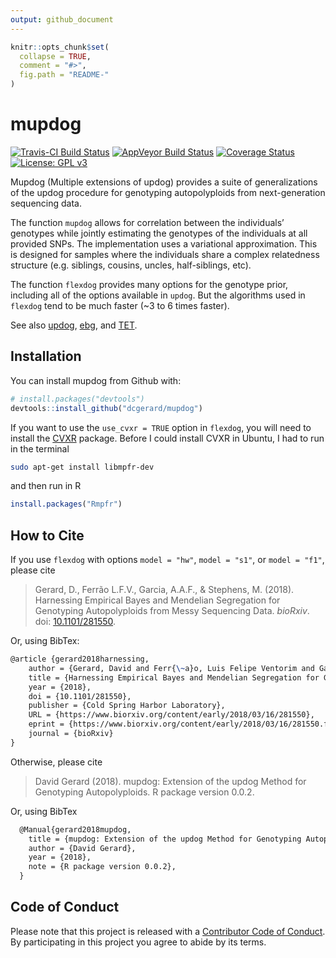 ```yaml
---
output: github_document
---
```


<!-- README.md is generated from README.Rmd. Please edit that file -->

```r
knitr::opts_chunk$set(
  collapse = TRUE,
  comment = "#>",
  fig.path = "README-"
)
```

# mupdog
[![Travis-CI Build Status](https://travis-ci.org/dcgerard/mupdog.svg?branch=master)](https://travis-ci.org/dcgerard/mupdog)
[![AppVeyor Build Status](https://ci.appveyor.com/api/projects/status/github/dcgerard/mupdog?branch=master&svg=true)](https://ci.appveyor.com/project/dcgerard/mupdog)
[![Coverage Status](https://img.shields.io/codecov/c/github/dcgerard/mupdog/master.svg)](https://codecov.io/github/dcgerard/mupdog?branch=master)
[![License: GPL v3](https://img.shields.io/badge/License-GPL%20v3-blue.svg)](https://www.gnu.org/licenses/gpl-3.0)

Mupdog (Multiple extensions of updog) provides a suite of generalizations of the updog procedure for genotyping autopolyploids from next-generation sequencing data. 

The function `mupdog` allows for correlation between the individuals' genotypes while jointly estimating the genotypes of the individuals at all provided SNPs. The implementation uses a variational approximation. This is designed for samples where the individuals share a complex relatedness structure (e.g. siblings, cousins, uncles, half-siblings, etc).

The function `flexdog` provides many options for the genotype prior, including all of the options available in `updog`. But the algorithms used in `flexdog` tend to be much faster (~3 to 6 times faster).

See also [updog](https://github.com/dcgerard/updog), [ebg](https://github.com/pblischak/polyploid-genotyping), and [TET](http://www.g3journal.org/content/suppl/2017/01/19/g3.117.039008.DC1).

## Installation

You can install mupdog from Github with:

```r
# install.packages("devtools")
devtools::install_github("dcgerard/mupdog")
```

If you want to use the `use_cvxr = TRUE` option in `flexdog`, you will need to install the [CVXR](https://cran.r-project.org/web/packages/CVXR/index.html) package. Before I could install CVXR in Ubuntu, I had to run in the terminal
``` bash
sudo apt-get install libmpfr-dev
```
and then run in R
``` r
install.packages("Rmpfr")
```

## How to Cite

If you use `flexdog` with options `model = "hw"`, `model = "s1"`, or `model = "f1"`, please cite

> Gerard, D., Ferr&atilde;o L.F.V., Garcia, A.A.F., & Stephens, M. (2018). Harnessing Empirical Bayes and Mendelian Segregation for Genotyping Autopolyploids from Messy Sequencing Data. *bioRxiv*. doi: [10.1101/281550](https://doi.org/10.1101/281550).

Or, using BibTex:
``` tex
@article {gerard2018harnessing,
	author = {Gerard, David and Ferr{\~a}o, Luis Felipe Ventorim and Garcia, Antonio Augusto Franco and Stephens, Matthew},
	title = {Harnessing Empirical Bayes and Mendelian Segregation for Genotyping Autopolyploids from Messy Sequencing Data},
	year = {2018},
	doi = {10.1101/281550},
	publisher = {Cold Spring Harbor Laboratory},
	URL = {https://www.biorxiv.org/content/early/2018/03/16/281550},
	eprint = {https://www.biorxiv.org/content/early/2018/03/16/281550.full.pdf},
	journal = {bioRxiv}
}
```

Otherwise, please cite

> David Gerard (2018). mupdog: Extension of the updog Method for Genotyping Autopolyploids. R package version 0.0.2.

Or, using BibTex
``` tex
  @Manual{gerard2018mupdog,
    title = {mupdog: Extension of the updog Method for Genotyping Autopolyploids},
    author = {David Gerard},
    year = {2018},
    note = {R package version 0.0.2},
  }
```

## Code of Conduct

Please note that this project is released with a [Contributor Code of Conduct](CONDUCT.md). By participating in this project you agree to abide by its terms.
